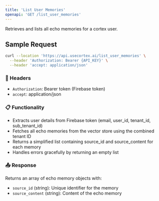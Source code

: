 ```yaml
---
title: 'List User Memories'
openapi: 'GET /list_user_memories'
---
```


Retrieves and lists all echo memories for a cortex user.

## Sample Request

```bash
curl --location 'https://api.usecortex.ai/list_user_memories' \
  --header 'Authorization: Bearer {API_KEY}' \
  --header 'accept: application/json'
```

### 🔐 Headers
- `Authorization`: Bearer token (Firebase token)
- `accept`: application/json

### 📋 Functionality
- Extracts user details from Firebase token (email, user_id, tenant_id, sub_tenant_id)
- Fetches all echo memories from the vector store using the combined tenant ID
- Returns a simplified list containing source_id and source_content for each memory
- Handles errors gracefully by returning an empty list

### 📤 Response
Returns an array of echo memory objects with:
- `source_id` (string): Unique identifier for the memory
- `source_content` (string): Content of the echo memory 